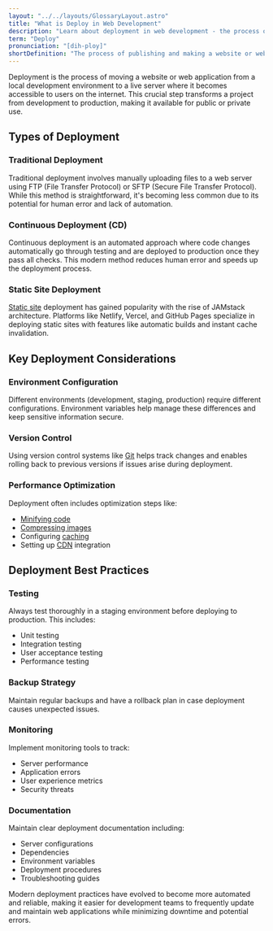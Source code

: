 ```yaml
---
layout: "../../layouts/GlossaryLayout.astro"
title: "What is Deploy in Web Development"
description: "Learn about deployment in web development - the process of making a website or application live and accessible on the internet, including different deployment methods and best practices."
term: "Deploy"
pronunciation: "[dih-ploy]"
shortDefinition: "The process of publishing and making a website or web application live and accessible on the internet through a web server or hosting platform."
---
```


Deployment is the process of moving a website or web application from a local development environment to a live server where it becomes accessible to users on the internet. This crucial step transforms a project from development to production, making it available for public or private use.

## Types of Deployment

### Traditional Deployment
Traditional deployment involves manually uploading files to a web server using FTP (File Transfer Protocol) or SFTP (Secure File Transfer Protocol). While this method is straightforward, it's becoming less common due to its potential for human error and lack of automation.

### Continuous Deployment (CD)
Continuous deployment is an automated approach where code changes automatically go through testing and are deployed to production once they pass all checks. This modern method reduces human error and speeds up the deployment process.

### Static Site Deployment
[Static site](/glossary/static-content) deployment has gained popularity with the rise of JAMstack architecture. Platforms like Netlify, Vercel, and GitHub Pages specialize in deploying static sites with features like automatic builds and instant cache invalidation.

## Key Deployment Considerations

### Environment Configuration
Different environments (development, staging, production) require different configurations. Environment variables help manage these differences and keep sensitive information secure.

### Version Control
Using version control systems like [Git](/glossary/git) helps track changes and enables rolling back to previous versions if issues arise during deployment.

### Performance Optimization
Deployment often includes optimization steps like:
- [Minifying code](/glossary/minification)
- [Compressing images](/glossary/image-optimization)
- Configuring [caching](/glossary/cache)
- Setting up [CDN](/glossary/cdn) integration

## Deployment Best Practices

### Testing
Always test thoroughly in a staging environment before deploying to production. This includes:
- Unit testing
- Integration testing
- User acceptance testing
- Performance testing

### Backup Strategy
Maintain regular backups and have a rollback plan in case deployment causes unexpected issues.

### Monitoring
Implement monitoring tools to track:
- Server performance
- Application errors
- User experience metrics
- Security threats

### Documentation
Maintain clear deployment documentation including:
- Server configurations
- Dependencies
- Environment variables
- Deployment procedures
- Troubleshooting guides

Modern deployment practices have evolved to become more automated and reliable, making it easier for development teams to frequently update and maintain web applications while minimizing downtime and potential errors.